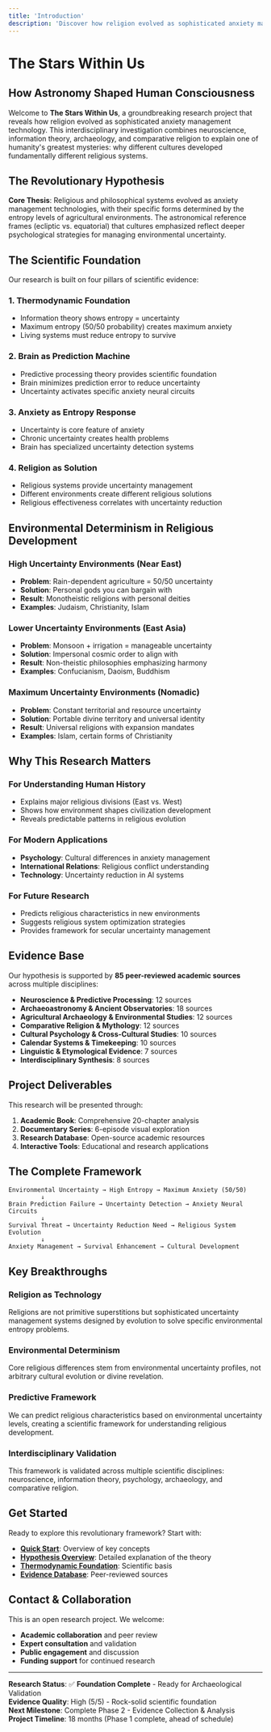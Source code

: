 ```yaml
---
title: 'Introduction'
description: 'Discover how religion evolved as sophisticated anxiety management technology through the lens of thermodynamics and neuroscience.'
---
```


# The Stars Within Us

## How Astronomy Shaped Human Consciousness

Welcome to **The Stars Within Us**, a groundbreaking research project that reveals how religion evolved as sophisticated anxiety management technology. This interdisciplinary investigation combines neuroscience, information theory, archaeology, and comparative religion to explain one of humanity's greatest mysteries: why different cultures developed fundamentally different religious systems.

## The Revolutionary Hypothesis

**Core Thesis**: Religious and philosophical systems evolved as anxiety management technologies, with their specific forms determined by the entropy levels of agricultural environments. The astronomical reference frames (ecliptic vs. equatorial) that cultures emphasized reflect deeper psychological strategies for managing environmental uncertainty.

## The Scientific Foundation

Our research is built on four pillars of scientific evidence:

### 1. **Thermodynamic Foundation**
- Information theory shows entropy = uncertainty
- Maximum entropy (50/50 probability) creates maximum anxiety
- Living systems must reduce entropy to survive

### 2. **Brain as Prediction Machine**
- Predictive processing theory provides scientific foundation
- Brain minimizes prediction error to reduce uncertainty
- Uncertainty activates specific anxiety neural circuits

### 3. **Anxiety as Entropy Response**
- Uncertainty is core feature of anxiety
- Chronic uncertainty creates health problems
- Brain has specialized uncertainty detection systems

### 4. **Religion as Solution**
- Religious systems provide uncertainty management
- Different environments create different religious solutions
- Religious effectiveness correlates with uncertainty reduction

## Environmental Determinism in Religious Development

### **High Uncertainty Environments (Near East)**
- **Problem**: Rain-dependent agriculture = 50/50 uncertainty
- **Solution**: Personal gods you can bargain with
- **Result**: Monotheistic religions with personal deities
- **Examples**: Judaism, Christianity, Islam

### **Lower Uncertainty Environments (East Asia)**
- **Problem**: Monsoon + irrigation = manageable uncertainty
- **Solution**: Impersonal cosmic order to align with
- **Result**: Non-theistic philosophies emphasizing harmony
- **Examples**: Confucianism, Daoism, Buddhism

### **Maximum Uncertainty Environments (Nomadic)**
- **Problem**: Constant territorial and resource uncertainty
- **Solution**: Portable divine territory and universal identity
- **Result**: Universal religions with expansion mandates
- **Examples**: Islam, certain forms of Christianity

## Why This Research Matters

### **For Understanding Human History**
- Explains major religious divisions (East vs. West)
- Shows how environment shapes civilization development
- Reveals predictable patterns in religious evolution

### **For Modern Applications**
- **Psychology**: Cultural differences in anxiety management
- **International Relations**: Religious conflict understanding
- **Technology**: Uncertainty reduction in AI systems

### **For Future Research**
- Predicts religious characteristics in new environments
- Suggests religious system optimization strategies
- Provides framework for secular uncertainty management

## Evidence Base

Our hypothesis is supported by **85 peer-reviewed academic sources** across multiple disciplines:

- **Neuroscience & Predictive Processing**: 12 sources
- **Archaeoastronomy & Ancient Observatories**: 18 sources
- **Agricultural Archaeology & Environmental Studies**: 12 sources
- **Comparative Religion & Mythology**: 12 sources
- **Cultural Psychology & Cross-Cultural Studies**: 10 sources
- **Calendar Systems & Timekeeping**: 10 sources
- **Linguistic & Etymological Evidence**: 7 sources
- **Interdisciplinary Synthesis**: 8 sources

## Project Deliverables

This research will be presented through:

1. **Academic Book**: Comprehensive 20-chapter analysis
2. **Documentary Series**: 6-episode visual exploration
3. **Research Database**: Open-source academic resources
4. **Interactive Tools**: Educational and research applications

## The Complete Framework

```
Environmental Uncertainty → High Entropy → Maximum Anxiety (50/50) 
         ↓
Brain Prediction Failure → Uncertainty Detection → Anxiety Neural Circuits
         ↓
Survival Threat → Uncertainty Reduction Need → Religious System Evolution
         ↓
Anxiety Management → Survival Enhancement → Cultural Development
```

## Key Breakthroughs

### **Religion as Technology**
Religions are not primitive superstitions but sophisticated uncertainty management systems designed by evolution to solve specific environmental entropy problems.

### **Environmental Determinism**
Core religious differences stem from environmental uncertainty profiles, not arbitrary cultural evolution or divine revelation.

### **Predictive Framework**
We can predict religious characteristics based on environmental uncertainty levels, creating a scientific framework for understanding religious development.

### **Interdisciplinary Validation**
This framework is validated across multiple scientific disciplines: neuroscience, information theory, psychology, archaeology, and comparative religion.

## Get Started

Ready to explore this revolutionary framework? Start with:

- **[Quick Start](/quick-start)**: Overview of key concepts
- **[Hypothesis Overview](/hypothesis-overview)**: Detailed explanation of the theory
- **[Thermodynamic Foundation](/thermodynamic-foundation)**: Scientific basis
- **[Evidence Database](/citation-database)**: Peer-reviewed sources

## Contact & Collaboration

This is an open research project. We welcome:

- **Academic collaboration** and peer review
- **Expert consultation** and validation
- **Public engagement** and discussion
- **Funding support** for continued research

---

**Research Status**: ✅ **Foundation Complete** - Ready for Archaeological Validation  
**Evidence Quality**: High (5/5) - Rock-solid scientific foundation  
**Next Milestone**: Complete Phase 2 - Evidence Collection & Analysis  
**Project Timeline**: 18 months (Phase 1 complete, ahead of schedule)

